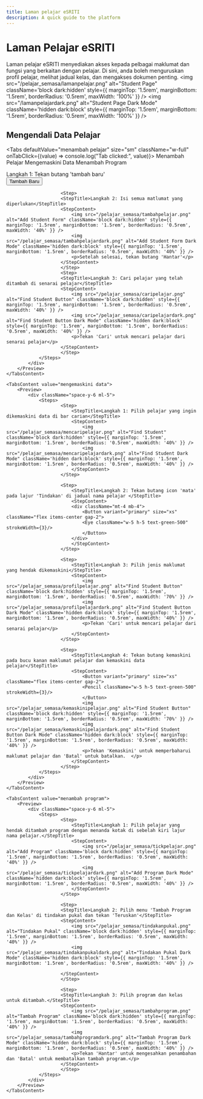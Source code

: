 ```yaml
---
title: Laman pelajar eSRITI 
description: A quick guide to the platform
---
```


# Laman Pelajar eSRITI
Laman pelajar eSRITI menyediakan akses kepada pelbagai maklumat dan fungsi yang berkaitan dengan pelajar. Di sini, anda boleh menguruskan profil pelajar, melihat jadual kelas, dan mengakses dokumen penting.
<img src="/pelajar_semasa/lamanpelajar.png" alt="Student Page" className='block dark:hidden' style={{ marginTop: '1.5rem', marginBottom: '1.5rem', borderRadius: '0.5rem', maxWidth: '100%' }} />
<img src="/lamanpelajardark.png" alt="Student Page Dark Mode" className='hidden dark:block' style={{ marginTop: '1.5rem', marginBottom: '1.5rem', borderRadius: '0.5rem', maxWidth: '100%' }} />


## Mengendali Data Pelajar

<Tabs defaultValue="menambah pelajar" size="sm" className="w-full" onTabClick={(value) => console.log("Tab clicked:", value)}>
  <TabsList className="grid grid-cols-2 sm:grid-cols-4 w-full gap-5 text-center">
    <Tab value="menambah pelajar" className="min-w-0 truncate">Menambah Pelajar</Tab>
    <Tab value="mengemaskini data" className="min-w-0 truncate">Mengemaskini Data</Tab>
    <Tab value="menambah program" className="min-w-0 truncate">Menambah Program</Tab>
   </TabsList>
    <TabsContent value="menambah pelajar">
        <Preview>
            <div className="space-y-6 ml-5"> 
                <Steps>
                        <Step>
                            <StepTitle>Langkah 1: Tekan butang 'tambah baru'</StepTitle>
                            <StepContent>
                            <div className="mt-4 mb-4">
                                <Button variant="primary" size="xs" className="flex items-center gap-2">
                                <Plus className="w-3 h-3" />
                                Tambah Baru
                                </Button>
                            </div>
                            </StepContent>
                        </Step>

                        <Step>
                        <StepTitle>Langkah 2: Isi semua matlumat yang diperlukan</StepTitle>
                        <StepContent>
                            <img src="/pelajar_semasa/tambahpelajar.png" alt="Add Student Form" className='block dark:hidden' style={{ marginTop: '1.5rem', marginBottom: '1.5rem', borderRadius: '0.5rem', maxWidth: '40%' }} />
                            <img src="/pelajar_semasa/tambahpelajardark.png" alt="Add Student Form Dark Mode" className='hidden dark:block' style={{ marginTop: '1.5rem', marginBottom: '1.5rem', borderRadius: '0.5rem', maxWidth: '40%' }} />
                            <p>Setelah selesai, tekan butang 'Hantar'</p>
                        </StepContent>
                        </Step>
                        <Step>
                        <StepTitle>Langkah 3: Cari pelajar yang telah ditambah di senarai pelajar</StepTitle>
                        <StepContent>
                            <img src="/pelajar_semasa/caripelajar.png" alt="Find Student Button" className='block dark:hidden' style={{ marginTop: '1.5rem', marginBottom: '1.5rem', borderRadius: '0.5rem', maxWidth: '40%' }} />
                            <img src="/pelajar_semasa/caripelajardark.png" alt="Find Student Button Dark Mode" className='hidden dark:block' style={{ marginTop: '1.5rem', marginBottom: '1.5rem', borderRadius: '0.5rem', maxWidth: '40%' }} />
                            <p>Tekan 'Cari' untuk mencari pelajar dari senarai pelajar</p>
                        </StepContent>
                        </Step>
                </Steps>
            </div> 
        </Preview>
    </TabsContent>

    <TabsContent value="mengemaskini data">
        <Preview>
            <div className="space-y-6 ml-5"> 
                <Steps>
                        <Step>
                            <StepTitle>Langkah 1: Pilih pelajar yang ingin dikemaskini data di bar carian</StepTitle>
                            <StepContent>
                                <img src="/pelajar_semasa/mencaripelajar.png" alt="Find Student" className='block dark:hidden' style={{ marginTop: '1.5rem', marginBottom: '1.5rem', borderRadius: '0.5rem', maxWidth: '40%' }} />
                                <img src="/pelajar_semasa/mencaripelajardark.png" alt="Find Student Dark Mode" className='hidden dark:block' style={{ marginTop: '1.5rem', marginBottom: '1.5rem', borderRadius: '0.5rem', maxWidth: '40%' }} />
                            </StepContent>
                        </Step>

                        <Step>
                            <StepTitle>Langkah 2: Tekan butang icon 'mata' pada lajur 'Tindakan' di jadual nama pelajar </StepTitle>
                            <StepContent>
                            <div className="mt-4 mb-4">
                                <Button variant="primary" size="xs" className="flex items-center gap-2">
                                <Eye className="w-5 h-5 text-green-500" strokeWidth={3}/>
                                </Button>
                            </div>
                            </StepContent>
                        </Step>

                        <Step>
                            <StepTitle>Langkah 3: Pilih jenis maklumat yang hendak dikemaskini</StepTitle>
                            <StepContent>
                                <img src="/pelajar_semasa/profilpelajar.png" alt="Find Student Button" className='block dark:hidden' style={{ marginTop: '1.5rem', marginBottom: '1.5rem', borderRadius: '0.5rem', maxWidth: '70%' }} />
                                <img src="/pelajar_semasa/profilpelajardark.png" alt="Find Student Button Dark Mode" className='hidden dark:block' style={{ marginTop: '1.5rem', marginBottom: '1.5rem', borderRadius: '0.5rem', maxWidth: '40%' }} />
                                <p>Tekan 'Cari' untuk mencari pelajar dari senarai pelajar</p>
                            </StepContent>
                        </Step>

                        <Step>
                            <StepTitle>Langkah 4: Tekan butang kemaskini pada bucu kanan maklumat pelajar dan kemaskini data pelajar</StepTitle>
                            <StepContent>
                                <Button variant="primary" size="xs" className="flex items-center gap-2">
                                <Pencil className="w-5 h-5 text-green-500" strokeWidth={3}/>
                                </Button>
                                <img src="/pelajar_semasa/kemaskinipelajar.png" alt="Find Student Button" className='block dark:hidden' style={{ marginTop: '1.5rem', marginBottom: '1.5rem', borderRadius: '0.5rem', maxWidth: '70%' }} />
                                <img src="/pelajar_semasa/kemaskinipelajardark.png" alt="Find Student Button Dark Mode" className='hidden dark:block' style={{ marginTop: '1.5rem', marginBottom: '1.5rem', borderRadius: '0.5rem', maxWidth: '40%' }} />
                                <p>Tekan 'Kemaskini' untuk memperbaharui maklumat pelajar dan 'Batal' untuk batalkan.  </p>
                            </StepContent>
                        </Step>
                </Steps>
            </div> 
        </Preview>
    </TabsContent>

    <TabsContent value="menambah program">
        <Preview>
            <div className="space-y-6 ml-5"> 
                <Steps>
                        <Step>
                            <StepTitle>Langkah 1: Pilih pelajar yang hendak ditambah program dengan menanda kotak di sebelah kiri lajur nama pelajar.</StepTitle>
                            <StepContent>
                                <img src="/pelajar_semasa/tickpelajar.png" alt="Add Program" className='block dark:hidden' style={{ marginTop: '1.5rem', marginBottom: '1.5rem', borderRadius: '0.5rem', maxWidth: '40%' }} />
                                <img src="/pelajar_semasa/tickpelajardark.png" alt="Add Program Dark Mode" className='hidden dark:block' style={{ marginTop: '1.5rem', marginBottom: '1.5rem', borderRadius: '0.5rem', maxWidth: '40%' }} />
                            </StepContent>
                        </Step>

                        <Step>
                        <StepTitle>Langkah 2: Pilih menu 'Tambah Program dan Kelas' di tindakan pukal dan tekan 'Teruskan'</StepTitle>
                        <StepContent>
                            <img src="/pelajar_semasa/tindakanpukal.png" alt="Tindakan Pukal" className='block dark:hidden' style={{ marginTop: '1.5rem', marginBottom: '1.5rem', borderRadius: '0.5rem', maxWidth: '40%' }} />
                            <img src="/pelajar_semasa/tindakanpukaldark.png" alt="Tindakan Pukal Dark Mode" className='hidden dark:block' style={{ marginTop: '1.5rem', marginBottom: '1.5rem', borderRadius: '0.5rem', maxWidth: '40%' }} />
            
                        </StepContent>
                        </Step>

                        <Step>
                        <StepTitle>Langkah 3: Pilih program dan kelas untuk ditambah.</StepTitle>
                        <StepContent>
                            <img src="/pelajar_semasa/tambahprogram.png" alt="Tambah Program" className='block dark:hidden' style={{ marginTop: '1.5rem', marginBottom: '1.5rem', borderRadius: '0.5rem', maxWidth: '40%' }} />
                            <img src="/pelajar_semasa/tambahprogramdark.png" alt="Tambah Program Dark Mode" className='hidden dark:block' style={{ marginTop: '1.5rem', marginBottom: '1.5rem', borderRadius: '0.5rem', maxWidth: '40%' }} />
                            <p>Tekan 'Hantar' untuk mengesahkan penambahan dan 'Batal' untuk membatalkan tambah program.</p>
                        </StepContent>
                        </Step>
                </Steps>
            </div> 
        </Preview>
    </TabsContent>
</Tabs>